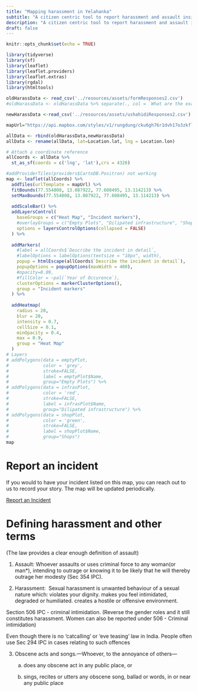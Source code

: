 ```yaml
---
title: "Mapping harassment in Yelahanka"
subtitle: "A citizen centric tool to report harassment and assault inside Yelahanka. Visualise your community's citizen reported crime data on a map."
description: "A citizen centric tool to report harassment and assault inside Yelahanka. Visualise your community's citizen reported crime data on a map."
draft: false
---
```

```r
knitr::opts_chunk$set(echo = TRUE) 

library(tidyverse) 
library(sf)
library(leaflet)
library(leaflet.providers)
library(leaflet.extras)
library(rgdal)
library(htmltools)
```

```r
oldHarassData <- read_csv('../resources/assets/formResponses2.csv') 
#oldHarassData <- oldHarassData %>% separate(., col = `What are the exact coordinates of the incident?`, into = c("Location.lat", "Location.lon"), sep = "\\,")

newHarassData <-read_csv('../resources/assets/ushahidiResponses2.csv')

mapUrl="https://api.mapbox.com/styles/v1/rungdung/cku6gh76r1dvh17o3zkfllvjz/tiles/256/{z}/{x}/{y}@2x?access_token=pk.eyJ1IjoicnVuZ2R1bmciLCJhIjoiY2tqeWh6cXF4MDgzMjJvbWVmbGQzYjAwMyJ9.U-aJyoqyKvTXlhVk43jV1A"
```



```r
allData <- rbind(oldHarassData,newHarassData)
allData <- rename(allData, lat=Location.lat, lng = Location.lon)

# Attach a coordinate reference 
allCoords <- allData %>%
  st_as_sf(coords = c('lng', 'lat'),crs = 4326)
```


```r
#addProviderTiles(providers$CartoDB.Positron) not working
map <- leaflet(allCoords) %>%
  addTiles(urlTemplate = mapUrl) %>%
  fitBounds(77.554808, 13.087922, 77.608495, 13.114213) %>%
  setMaxBounds(77.554808, 13.087922, 77.608495, 13.114213) %>%
  
  addScaleBar() %>%
  addLayersControl(
    baseGroups = c("Heat Map", "Incident markers"),
    #overlayGroups = c("Empty Plots", "Dilipated infrastructure", "Shops"),
    options = layersControlOptions(collapsed = FALSE)
  ) %>%
  
  addMarkers(
    #label = allCoords$`Describe the incident in detail`,
    #labelOptions = labelOptions(textsize = "10px", width),
    popup = htmlEscape(allCoords$`Describe the incident in detail`),
    popupOptions = popupOptions(maxWidth = 400),
    #opacity=0.09,
    #fillColor = ~pal(`Year of Occurence`),
    clusterOptions = markerClusterOptions(),
    group = "Incident markers"
  ) %>%
  
  addHeatmap(
    radius = 20,
    blur = 20,
    intensity = 0.7,
    cellSize = 0.1,
    minOpacity = 0.4,
    max = 0.9,
    group = "Heat Map"  
  )
# Layers
# addPolygons(data = emptyPlot,
#             color = 'grey',
#             stroke=FALSE,
#             label = emptyPlot$Name,
#             group="Empty Plots") %>%
# addPolygons(data = infrasPlot,
#             color = 'red',
#             stroke=FALSE,
#             label = infrasPlot$Name,
#             group="Dilipated infrastructure") %>%
# addPolygons(data = shopPlot,
#             color = 'green',
#             stroke=FALSE,
#             label = shopPlot$Name,
#             group="Shops")
map
```

# Report an incident 

If you would to have your incident listed on this map, you can reach out to us to record your story. The map will be updated periodically.
 
<a href="report" class="btn btn-primary">Report an Incident</a> 

# Defining harassment and other terms 

(The law provides a clear enough definition of assault) 

1.  Assault: Whoever assaults or uses criminal force to any woman(or man\*), intending to outrage or knowing it to be likely that he will thereby outrage her modesty (Sec 354 IPC).

2.  Harassment:  Sexual harassment is unwanted behaviour of a sexual nature which: violates your dignity. makes you feel intimidated, degraded or humiliated. creates a hostile or offensive environment.

Section 506 IPC - criminal intimidation. (Reverse the gender roles and it still constitutes harassment. Women can also be reported under 506 - Criminal intimidation)\

Even though there is no 'catcalling' or 'eve teasing' law in India. People often use Sec 294 IPC in cases relating to such offences

3.  Obscene acts and songs.---Whoever, to the annoyance of others---
 
    (a) does any obscene act in any public place, or

    (b) sings, recites or utters any obscene song, ballad or words, in or near any public place 

 


